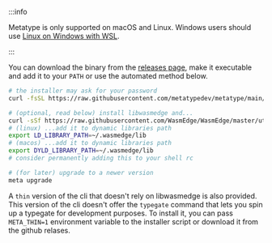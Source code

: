 :::info

Metatype is only supported on macOS and Linux. Windows users should use [Linux on Windows with WSL](https://learn.microsoft.com/windows/wsl/install).

:::

You can download the binary from the
[releases page](https://github.com/metatypedev/metatype/releases/), make it
executable and add it to your `PATH` or use the automated method below.

```bash
# the installer may ask for your password
curl -fsSL https://raw.githubusercontent.com/metatypedev/metatype/main/installer.sh | bash

# (optional, read below) install libwasmedge and... 
curl -sSf https://raw.githubusercontent.com/WasmEdge/WasmEdge/master/utils/install.sh | bash -s -- -v $WASMEDGE_VERSION
# (linux) ...add it to dynamic libraries path
export LD_LIBRARY_PATH=~/.wasmedge/lib 
# (macos) ...add it to dynamic libraries path 
export DYLD_LIBRARY_PATH=~/.wasmedge/lib
# consider permanently adding this to your shell rc

# (for later) upgrade to a newer version
meta upgrade
```

A `thin` version of the cli that doesn't rely on libwasmedge is also provided.
This version of the cli doesn't offer the `typegate` command that lets you spin up a typegate for development purposes.
To install it, you can pass `META_THIN=1` environment variable to the installer script or download it from the github relases.
